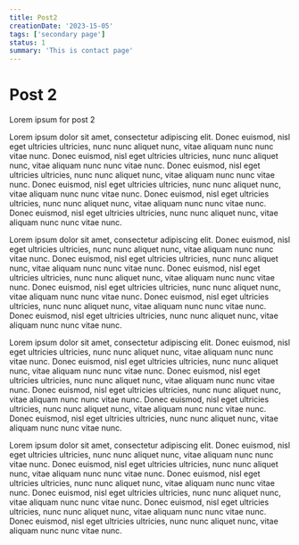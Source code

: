 ```yaml
---
title: Post2
creationDate: '2023-15-05'
tags: ['secondary page']
status: 1
summary: 'This is contact page'
---
```


# Post 2

Lorem ipsum for post 2


Lorem ipsum dolor sit amet, consectetur adipiscing elit. Donec euismod, nisl eget ultricies ultricies, nunc nunc aliquet nunc, vitae aliquam nunc nunc vitae nunc. Donec euismod, nisl eget ultricies ultricies, nunc nunc aliquet nunc, vitae aliquam nunc nunc vitae nunc. Donec euismod, nisl eget ultricies ultricies, nunc nunc aliquet nunc, vitae aliquam nunc nunc vitae nunc. Donec euismod, nisl eget ultricies ultricies, nunc nunc aliquet nunc, vitae aliquam nunc nunc vitae nunc. Donec euismod, nisl eget ultricies ultricies, nunc nunc aliquet nunc, vitae aliquam nunc nunc vitae nunc. Donec euismod, nisl eget ultricies ultricies, nunc nunc aliquet nunc, vitae aliquam nunc nunc vitae nunc.

Lorem ipsum dolor sit amet, consectetur adipiscing elit. Donec euismod, nisl eget ultricies ultricies, nunc nunc aliquet nunc, vitae aliquam nunc nunc vitae nunc. Donec euismod, nisl eget ultricies ultricies, nunc nunc aliquet nunc, vitae aliquam nunc nunc vitae nunc. Donec euismod, nisl eget ultricies ultricies, nunc nunc aliquet nunc, vitae aliquam nunc nunc vitae nunc. Donec euismod, nisl eget ultricies ultricies, nunc nunc aliquet nunc, vitae aliquam nunc nunc vitae nunc. Donec euismod, nisl eget ultricies ultricies, nunc nunc aliquet nunc, vitae aliquam nunc nunc vitae nunc. Donec euismod, nisl eget ultricies ultricies, nunc nunc aliquet nunc, vitae aliquam nunc nunc vitae nunc.

Lorem ipsum dolor sit amet, consectetur adipiscing elit. Donec euismod, nisl eget ultricies ultricies, nunc nunc aliquet nunc, vitae aliquam nunc nunc vitae nunc. Donec euismod, nisl eget ultricies ultricies, nunc nunc aliquet nunc, vitae aliquam nunc nunc vitae nunc. Donec euismod, nisl eget ultricies ultricies, nunc nunc aliquet nunc, vitae aliquam nunc nunc vitae nunc. Donec euismod, nisl eget ultricies ultricies, nunc nunc aliquet nunc, vitae aliquam nunc nunc vitae nunc. Donec euismod, nisl eget ultricies ultricies, nunc nunc aliquet nunc, vitae aliquam nunc nunc vitae nunc. Donec euismod, nisl eget ultricies ultricies, nunc nunc aliquet nunc, vitae aliquam nunc nunc vitae nunc.

Lorem ipsum dolor sit amet, consectetur adipiscing elit. Donec euismod, nisl eget ultricies ultricies, nunc nunc aliquet nunc, vitae aliquam nunc nunc vitae nunc. Donec euismod, nisl eget ultricies ultricies, nunc nunc aliquet nunc, vitae aliquam nunc nunc vitae nunc. Donec euismod, nisl eget ultricies ultricies, nunc nunc aliquet nunc, vitae aliquam nunc nunc vitae nunc. Donec euismod, nisl eget ultricies ultricies, nunc nunc aliquet nunc, vitae aliquam nunc nunc vitae nunc. Donec euismod, nisl eget ultricies ultricies, nunc nunc aliquet nunc, vitae aliquam nunc nunc vitae nunc. Donec euismod, nisl eget ultricies ultricies, nunc nunc aliquet nunc, vitae aliquam nunc nunc vitae nunc.

